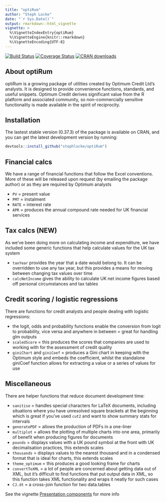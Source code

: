 ```yaml
---
title: "optiRum"
author: "Steph Locke"
date: "`r Sys.Date()`"
output: rmarkdown::html_vignette
vignette: >
  %\VignetteIndexEntry{optiRum}
  %\VignetteEngine{knitr::rmarkdown}
  %\VignetteEncoding{UTF-8}
---
```


[![Build Status](https://travis-ci.org/stephlocke/optiRum.png?branch=master)](https://travis-ci.org/stephlocke/optiRum)
[![Coverage Status](https://coveralls.io/repos/stephlocke/optiRum/badge.svg)](https://coveralls.io/r/stephlocke/optiRum)
[![CRAN downloads](http://cranlogs.r-pkg.org/badges/optiRum)](http://cran.rstudio.com/package=optiRum)

## About optiRum
optiRum is a growing package of utilities created by Optimum Credit Ltd's analysts.  It is designed to provide convenience functions, standards, and useful snippets.  Optimum Credit derives significant value from the R platform and associated community, so non-commercially sensitive functionality is made available in the spirit of reciprocity.

## Installation
The lastest stable version (0.37.3) of the package is available on CRAN, and you can get the latest development version by running:
```r
devtools::install_github("stephlocke/optiRum")
```

## Financial calcs
We have a range of financial functions that follow the Excel conventions.  More of these will be released upon request (by emailing the package author) or as they are required by Optimum analysts

* `PV` = present value
* `PMT` = instalment
* `RATE` = interest rate
* `APR` = produces the annual compound rate needed for UK financial services

## Tax calcs (NEW)
As we've been doing more on calculating income and expenditure, we have included some generic functions that help calculate values for the UK tax system

* `taxYear` provides the year that a date would belong to. It can be overridden to use any tax year, but this provides a means for moving between changing tax values over time
* `calcNetIncome` gives the ability to calculate UK net income figures based off personal circumstances and tax tables

## Credit scoring / logistic regressions
There are functions for credit analysts and people dealing with logistic regressions:

* the logit, odds and probability functions enable the conversion from logit to probability, vice versa and anywhere in between = great for handling glm outputs
* `scaledScore` = this produces the scores that companies are used to working with for the assessment of credit quality
* `giniChart` and `giniCoef` = produces a Gini chart in keeping with the Optimum style and embeds the coefficient, whilst the standalone giniCoef function allows for extracting a value or a series of values for use

## Miscellaneous
There are helper functions that reduce document development time:

* `sanitise` = handles special characters for LaTeX documents, including situations where you have unresolved square brackets at the beginning which is great if you've used `cut2` and want to show summary stats for intervals
* `generatePDF` = allows the production of PDFs in a one-liner
* `multiplot` = allows the plotting of multiple charts into one area, primarily of benefit when producing figures for documents
* `pounds` = displays values with a UK pound symbol at the front with UK decimalisation practices, this extends scales
* `thousands` = displays values to the nearest thousand and in a condensed format that is ideal for charts, this extends scales
* `theme_optimum` = this produces a good looking frame for charts
* `convertToXML` = a lot of people are concerned about getting data out of XML, but it's difficult to find functions that put output data in XML, so this function takes XML functionality and wraps it neatly for such cases
* `CJ.dt` = a cross-join function for two data.tables

See the vignette [Presentation components](presentation.html) for more info